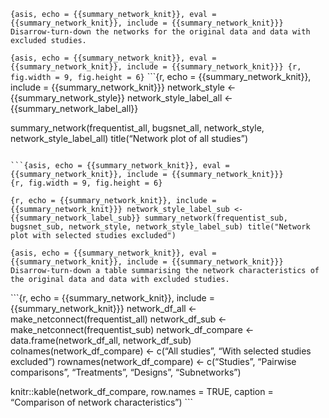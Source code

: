 ```{asis, echo = {{summary_network_knit}}, eval = {{summary_network_knit}}, include = {{summary_network_knit}}}
Disarrow-turn-down the networks for the original data and data with excluded studies.
```

```{asis, echo = {{summary_network_knit}}, eval = {{summary_network_knit}}, include = {{summary_network_knit}}}
{r, fig.width = 9, fig.height = 6}
```
```{r, echo = {{summary_network_knit}}, include = {{summary_network_knit}}}
network_style <- {{summary_network_style}}
network_style_label_all <- {{summary_network_label_all}}

summary_network(frequentist_all, bugsnet_all, network_style, network_style_label_all)
title("Network plot of all studies")
```

```{asis, echo = {{summary_network_knit}}, eval = {{summary_network_knit}}, include = {{summary_network_knit}}}
{r, fig.width = 9, fig.height = 6}
```
```{r, echo = {{summary_network_knit}}, include = {{summary_network_knit}}}
network_style_label_sub <- {{summary_network_label_sub}}
summary_network(frequentist_sub, bugsnet_sub, network_style, network_style_label_sub)
title("Network plot with selected studies excluded")
```

```{asis, echo = {{summary_network_knit}}, eval = {{summary_network_knit}}, include = {{summary_network_knit}}}
Disarrow-turn-down a table summarising the network characteristics of the original data and data with excluded studies.
```

```{r, echo = {{summary_network_knit}}, include = {{summary_network_knit}}}
network_df_all <- make_netconnect(frequentist_all)
network_df_sub <- make_netconnect(frequentist_sub)
network_df_compare <- data.frame(network_df_all, network_df_sub)
colnames(network_df_compare) <- c("All studies", "With selected studies excluded")
rownames(network_df_compare) <- c("Studies", "Pairwise comparisons", "Treatments", "Designs", "Subnetworks")

knitr::kable(network_df_compare, row.names = TRUE, caption = "Comparison of network characteristics")
```
